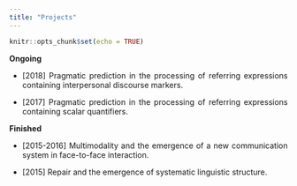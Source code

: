 ```yaml
---
title: "Projects"
---
```


```r
knitr::opts_chunk$set(echo = TRUE)
```

<style>
body {
  text-align: justify}

h1 {
  text-align: center
}
</style>

**Ongoing**

* [2018] Pragmatic prediction in the processing of referring expressions containing interpersonal discourse markers.


* [2017] Pragmatic prediction in the processing of referring expressions containing scalar quantifiers.


**Finished** 

* [2015-2016] Multimodality and the emergence of a new communication system in face-to-face interaction.


* [2015] Repair and the emergence of systematic linguistic structure.